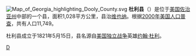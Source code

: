 [[File:Map_of_Georgia_highlighting_Dooly_County.svg|right]]
'''杜利县'''（{{lang-en|Dooly County}}）是位于[[美国|美国]][[佐治亚州|佐治亚州]]中部的一个县，面积1,028平方公里，县治[[维也纳_(佐治亚州)|维也纳]]。根据[[2000年美国人口普查|2000年美国人口普查]]，共有人口11,749。

杜利县成立于1821年5月15日，县名源自[[美国独立战争|美国独立战争]]英雄[[约翰·杜利|约翰·杜利]]。

{{杜利縣 (喬治亞州)}}
{{Georgia}}

[[Category:佐治亚州行政区划|D]]